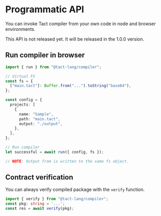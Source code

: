
# Programmatic API

You can invoke Tact compiler from your own code in node and browser environments.

<Callout type="warning" emoji="⚠️">
  This API is not released yet. It will be released in the 1.0.0 version.
</Callout>

## Run compiler in browser

```ts
import { run } from "@tact-lang/compiler";

// Virtual FS
const fs = {
  ["main.tact"]: Buffer.from("...").toString("base64"),
};

const config = {
  projects: [
    {
      name: "Sample",
      path: "main.tact",
      output: "./output",
    },
  ],
};

// Run compiler
let successful = await run({ config, fs });

// NOTE: Output from is written to the same fs object.
```

## Contract verification

You can always verify compiled package with the `verify` function.

```ts
import { verify } from "@tact-lang/compiler";
const pkg: string = '...';
const res = await verify(pkg);
```